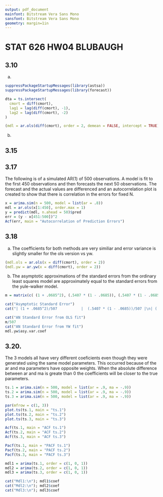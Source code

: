 ```yaml
---
output: pdf_document
mainfont: Bitstream Vera Sans Mono
sansfont: Bitstream Vera Sans Mono
geometry: margin=1in
---
```


# STAT 626 HW04 BLUBAUGH

## 3.10

a) 

```r
suppressPackageStartupMessages(library(astsa))
suppressPackageStartupMessages(library(forecast))

dta = ts.intersect(
  cmort = diff(cmort),
  lag1 = lag(diff(cmort), -1),
  lag2 = lag(diff(cmort), -2)
)

(mdl = ar.ols(diff(cmort), order = 2, demean = FALSE, intercept = TRUE))

```

b)

\begin{align*}
  \text{Prediction Equation for Differenced values: } \\
  x_{t+1} = & \phi_1 x_{t} + \phi_2 x_{t-1} \\
  = & -.03631 - .5380 x_{t} - .0665 x_{t-1} \\
  x_{n+1} = & -.03631 - .5380(-3.94) - .0665(10.91) = 1.3581 \\
  x_{n+2} = & -.03631 - .5380(1.3581) - .0665(-3.94) = -.5049 \\
  x_{n+3} = & -.03631 - .5380(-.5049) - .0665(1.3581) = .14501 \\
  x_{n+4} = & -.03631 - .5380(.14501) - .0665(-.5049) = -.08065 \\
  \\
  \text{Predicted Values for next 4 weeks: } & 86.84, 86.34, 86.48, 86.40 \\
  \\
  \text{Standard Errors} \\
  x_{n+1} = & \sqrt{33.63} = 5.799  \\
  x_{n+2} = & 5.799 \sqrt{1 + .538^2} = 6.58 \\
  x_{n+3} = & 5.799 \sqrt{1 + .538^2 + (.538^2 - .0665)^2} = 6.71 \\
  x_{n+4} = & 5.799 \sqrt{1 + .538^2 + (.538^2 - .0665)^2 + (.0665^2 + 0)} = 6.72 \\
  \\
  \text{95 Confidence Intervals for Difference} \\
  \text{n+1: } 1.35  \pm 1.96 (5.799) = & [-10.01, 12.71] \\
  \text{n+2: } -.504 \pm 1.96 (6.580) = & [-13.04, 12.39] \\
  \text{n+3: } .1448 \pm 1.96 (6.711) = & [-13.00, 13.29] \\
  \text{n+4: } -.080 \pm 1.96 (6.728) = & [-13.26, 13.10] \\
  \\
  \text{95 Confidence Interval} \\
  \text{n+1: } & [76.83,99.55] \text{   n+2: } [73.30,98.73] \\
  \text{n+3: } & [73.48,99.77] \text{   n+4: } [73.14,97.50] \\
\end{align*}

\newpage

## 3.15

\begin{align*}
  \text{General Prediction form of AR(1)} \\
  x_{n+m}^n = & \alpha_0 + \alpha_1 x_n \\
  \\
  \text{Expected Variance} \\
  E[(x_{t + m} - x_{t + m}^t)^2] = & E[\alpha_0 + \alpha_1^2 x_n - \alpha_0 - \alpha_1^{2m}] \\
  = & E[\alpha_1^2 - \alpha_1^{2m}] \\
  = & \sigma_w^2 \frac{1 -\phi^{2m}}{1 - \phi^2} \\
\end{align*}

## 3.17

The following is of a simulated AR(1) of 500 observations. A model is fit to the first 450 observations and then forecasts the next 50 observations. The forecast and the actual values are differenced and an autocorrelation plot is created to show that there is correlation in the errors for fixed N.

```r
x = arima.sim(n = 500, model = list(ar = .8))
mdl = ar.ols(x[1:450], order.max = 1)
y = predict(mdl, n.ahead = 50)$pred
err = (y - x[451:500])^2
Acf(err, main = "Autocorrelation of Prediction Errors")
```

\newpage

## 3.18

a) The coefficients for both methods are very similiar and error variance is slightly smaller for the ols version vs yw.

```r
(mdl.ols = ar.ols(x = diff(cmort), order = 2))
(mdl.yw = ar.yw(x = diff(cmort), order = 2))
```

b) The asymptotic approximations of the standard errors from the ordinary least squares model are approximately equal to the standard errors from the yule-walker model.

```r
m = matrix(c( (1 + .0685^2), (.5407 * (1 - .0685)), (.5407 * (1 - .0685)), (1 + .0685^2)), nrow = 2)

cat("Asymptotic Standard Error")
cat("| (1 + .0685^2)/507           |  (.5407 * (1 - .0685))/507 |\n| (.5407 * (1 - .0685))/507   |  (1 + .0685^2)/507         |")

cat("AN Standard Error from OLS fit")
m/507
cat("AN Standard Error from YW fit")
mdl.yw$asy.var.coef
```

\newpage

## 3.20.

The 3 models all have very different coeficients even though they were generated using the same model parameters. This occurred because of the ar and ma parameters have opposite weights. When the absolute difference between ar and ma is greate than 0 the coefficients will be closer to the true parameters.

```r

ts.1 = arima.sim(n = 500, model = list(ar = .9, ma = -.9))
ts.2 = arima.sim(n = 500, model = list(ar = .9, ma = -.9))
ts.3 = arima.sim(n = 500, model = list(ar = .9, ma = -.9))

par(mfrow = c(1, 3))
plot.ts(ts.1, main = "ts.1")
plot.ts(ts.2, main = "ts.2")
plot.ts(ts.3, main = "ts.3")

Acf(ts.1, main = "ACF ts.1")
Acf(ts.2, main = "ACF ts.2")
Acf(ts.3, main = "ACF ts.3")

Pacf(ts.1, main = "PACF ts.1")
Pacf(ts.2, main = "PACF ts.2")
Pacf(ts.3, main = "PACF ts.3")

mdl1 = arima(ts.1, order = c(1, 0, 1))
mdl2 = arima(ts.2, order = c(1, 0, 1))
mdl3 = arima(ts.3, order = c(1, 0, 1))

cat("Mdl1:\n"); mdl1$coef 
cat("Mdl2:\n"); mdl2$coef 
cat("Mdl3:\n"); mdl3$coef

```
